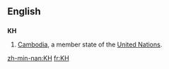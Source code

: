 {{see|kH|.kh}}
==English==
==={{abbreviation}}===
'''KH'''
#[[Cambodia]], a member state of the [[United Nations]].

[[zh-min-nan:KH]]
[[fr:KH]]
